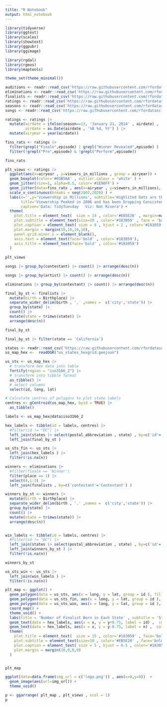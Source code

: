 ```yaml
---
title: "R Notebook"
output: html_notebook
---
```


```r
library(tidyverse)
library(ggtext)
library(scales)
library(showtext)
library(ggpubr)
library(ggimage)

library(rgdal)
library(rgeos)
library(maptools)

theme_set(theme_minimal())
```


```r
auditions <- readr::read_csv('https://raw.githubusercontent.com/rfordatascience/tidytuesday/master/data/2024/2024-07-23/auditions.csv')
eliminations <- readr::read_csv('https://raw.githubusercontent.com/rfordatascience/tidytuesday/master/data/2024/2024-07-23/eliminations.csv')
finalists <- readr::read_csv('https://raw.githubusercontent.com/rfordatascience/tidytuesday/master/data/2024/2024-07-23/finalists.csv')
ratings <- readr::read_csv('https://raw.githubusercontent.com/rfordatascience/tidytuesday/master/data/2024/2024-07-23/ratings.csv')
seasons <- readr::read_csv('https://raw.githubusercontent.com/rfordatascience/tidytuesday/master/data/2024/2024-07-23/seasons.csv')
songs <- readr::read_csv('https://raw.githubusercontent.com/rfordatascience/tidytuesday/master/data/2024/2024-07-23/songs.csv')

```


```r
ratings <- ratings |> 
  mutate(airdate = ifelse(season==13, 'January 21, 2014' , airdate) ,
         airdate = as.Date(airdate , '%B %d, %Y') ) |> 
  mutate(airyear = year(airdate))
```






```r
fins_rats <- ratings |> 
  filter(grepl("Finale",episode) | grepl("Winner Revealed",episode) ) |>
  filter(!grepl("Pre",episode) & !grepl("Perform",episode))

fins_rats
```


```r
plt_views <- ratings |> 
  ggplot(aes(x=airyear , y=viewers_in_millions , group = airyear)) +
  geom_boxplot(color='#03B5AA' , outlier.colour = 'white' ) +
  geom_jitter(size=1, alpha=0.5, color='#1E90FF') +
  geom_jitter(data=fins_rats , aes(x=airyear , y=viewers_in_millions), size=2, color='#183059') +
  scale_x_continuous(breaks = seq(2002,2020) ) +
  labs(x='',y='Viewership in Millions', subtitle='Highlited Dots are the Finale of Each Season' , 
       title='Viewership Peaked in 2006 and has been Dropping Consistently Since' ,
       caption='Data: TidyTuesday   Viz: Nat Rivera') +
  theme(
    plot.title = element_text(  size = 14 , color='#EB5E28' , margin=margin(0, 0, 5, 0), face='bold') ,
    plot.subtitle = element_text(size=10 , color='#183059' , face = 'bold') ,
    plot.caption = element_text( size = 8 , hjust = 1 , color='#183059' , face='bold') ,
    plot.margin = margin(10,10,10,10),
    panel.grid.minor.x = element_blank(),
    axis.text = element_text(face='bold' , color='#183059'),
    axis.title = element_text(face='bold' , color='#183059')
  )
  
plt_views
```




```r
songs |> group_by(contestant) |> count() |> arrange(desc(n))
```


```r
songs |> group_by(artist) |> count() |> arrange(desc(n))
```


```r
eliminations |> group_by(contestant) |> count() |> arrange(desc(n))
```


```r
final_by_st <- finalists |>
  mutate(birth = Birthplace) |>
  separate_wider_delim(birth , ',' ,names =  c('city','state')) |>
  group_by(state) |>
  count() |> 
  mutate(state = trimws(state)) |>
  arrange(desc(n))

final_by_st 
```

```r
final_by_st |> filter(state == 'California')
```



```r
states <- readr::read_csv('https://raw.githubusercontent.com/rfordatascience/tidytuesday/master/data/2023/2023-08-01/states.csv')
us_map_hex <-  readOGR("us_states_hexgrid.geojson")
```




```r
us_sts <- us_map_hex |>
  # transform hex data into table
  fortify(region = "iso3166_2") |>
  # transform into tibble format
  as_tibble() |>
  # select columns
  select(id, long, lat) 
```


```r
# Calculate centres of polygons to plot state labels
centres <- gCentroid(us_map_hex, byid = TRUE) |>
  as_tibble()

labels <- us_map_hex@data$iso3166_2

hex_labels <- tibble(id = labels, centres) |>
  #filter(id != "DC") |> 
  left_join(states |> select(postal_abbreviation , state) , by=c('id'='postal_abbreviation')) |>
  left_join(final_by_st )
```



```r
us_sts_fin <- us_sts |>
  left_join(hex_labels ) |>
  filter(!is.na(n))
```


```r
winners <- eliminations |>
  #filter(finale == 'Winner')
  filter(place == 1) |>
  select(4,1:3) |>
  left_join(finalists , by=c('contestant'='Contestant') )

winners_by_st <- winners |> 
  mutate(birth = Birthplace) |>
  separate_wider_delim(birth , ',' ,names =  c('city','state')) |>
  group_by(state) |>
  count() |> 
  mutate(state = trimws(state)) |>
  arrange(desc(n))


win_labels <- tibble(id = labels, centres) |>
  #filter(id != "DC") |> 
  left_join(states |> select(postal_abbreviation , state) , by=c('id'='postal_abbreviation')) |>
  left_join(winners_by_st ) |>
  filter(!is.na(n))

winners_by_st
```


```r
us_sts_win <- us_sts |>
  left_join(win_labels ) |>
  filter(!is.na(n))
```


```r
plt_map <- ggplot() +
  geom_polygon(data = us_sts, aes(x = long, y = lat, group = id ), fill = "#03B5AA" , colour = "#183059") +
  geom_polygon(data = us_sts_fin, aes(x = long, y = lat, group = id ), fill = "#1E90FF" , colour = "#183059") +
  geom_polygon(data = us_sts_win, aes(x = long, y = lat, group = id ), fill = "#EB5E28" , colour = "#183059") +
  coord_map() +
  theme_void() +
  labs(title = 'Number of Finalist Born in Each State' , subtitle = 'States with at least one Winner') +
  geom_text(data = hex_labels, aes(x = x, y = y+0.75, label = id) ,  colour = "#FFFCF2", size = 3) +
  geom_text(data = hex_labels, aes(x = x, y = y-0.75, label = n) ,  colour = "#FFFCF2", size = 3) +
  theme(
    plot.title = element_text(  size = 15 , color='#183059' , face='bold') ,
    plot.subtitle = element_text(size=10 , color='#EB5E28' , face='bold') ,
    plot.caption = element_text( size = 5 , hjust = 0.5 , color='#183059') ,
    plot.margin = margin(10,0,0,0)
  )


plt_map
```


```r
ggplot(data=data.frame(img_url = c('logo.png')) , aes(x=0,y=0))  +
  geom_image(aes(url=img_url)) +
  theme_void()
```


```r
p <- ggarrange( plt_map , plt_views , ncol = 1)
p
```


```r
```


```r
```


```r
```


```r
```


```r
```


```r
```

